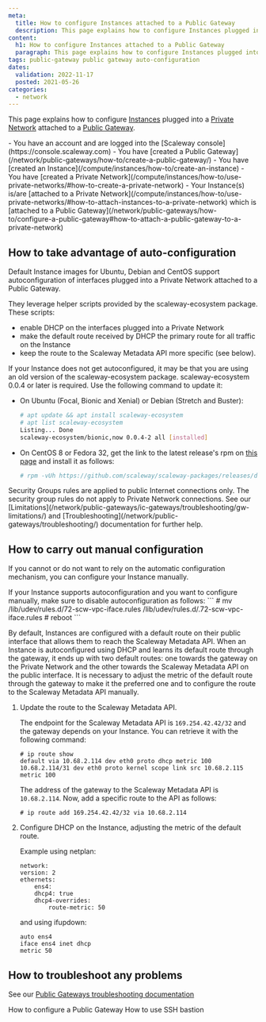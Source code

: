 ```yaml
---
meta:
  title: How to configure Instances attached to a Public Gateway
  description: This page explains how to configure Instances plugged into a Private Network attached to a Public Gateway
content:
  h1: How to configure Instances attached to a Public Gateway
  paragraph: This page explains how to configure Instances plugged into a Private Network attached to a Public Gateway
tags: public-gateway public gateway auto-configuration 
dates:
  validation: 2022-11-17
  posted: 2021-05-26
categories:
  - network
---
```


This page explains how to configure [Instances](/compute/instances/concepts/#instance) plugged into a [Private Network](/network/public-gateways/concepts/#private-networks) attached to a [Public Gateway](/network/public-gateways/concepts/#public-gateway).

<Macro id="iam-requirements" />
 
<Message type="requirement">
  - You have an account and are logged into the [Scaleway console](https://console.scaleway.com)
  - You have [created a Public Gateway](/network/public-gateways/how-to/create-a-public-gateway/)
  - You have [created an Instance](/compute/instances/how-to/create-an-instance)
  - You have [created a Private Network](/compute/instances/how-to/use-private-networks/#how-to-create-a-private-network)
  - Your Instance(s) is/are [attached to a Private Network](/compute/instances/how-to/use-private-networks/#how-to-attach-instances-to-a-private-network) which is [attached to a Public Gateway](/network/public-gateways/how-to/configure-a-public-gateway#how-to-attach-a-public-gateway-to-a-private-network)
</Message>

## How to take advantage of auto-configuration

Default Instance images for Ubuntu, Debian and CentOS support autoconfiguration of interfaces plugged into a Private Network attached to a Public Gateway.

They leverage helper scripts provided by the scaleway-ecosystem package. These scripts:

- enable DHCP on the interfaces plugged into a Private Network
- make the default route received by DHCP the primary route for all traffic on the Instance
- keep the route to the Scaleway Metadata API more specific (see below).

If your Instance does not get autoconfigured, it may be that you are using an old version of the scaleway-ecosystem package. scaleway-ecosystem 0.0.4 or later is required. Use the following command to update it:

- On Ubuntu (Focal, Bionic and Xenial) or Debian (Stretch and Buster):

    ```bash
    # apt update && apt install scaleway-ecosystem
    # apt list scaleway-ecosystem
    Listing... Done
    scaleway-ecosystem/bionic,now 0.0.4-2 all [installed]
    ```

- On CentOS 8 or Fedora 32, get the link to the latest release's rpm on [this page](https://github.com/scaleway/scaleway-packages/releases/latest) and install it as follows:

    ```bash
    # rpm -vUh https://github.com/scaleway/scaleway-packages/releases/download/v0.0.4/scaleway-ecosystem-0.0.4-1.noarch.rpm
    ```

<Message type="tip">
  Security Groups rules are applied to public Internet connections only. The security group rules do not apply to Private Network connections.
  See our [Limitations](/network/public-gateways/ic-gateways/troubleshooting/gw-limitations/) and [Troubleshooting](/network/public-gateways/troubleshooting/) documentation for further help.
</Message>

## How to carry out manual configuration

If you cannot or do not want to rely on the automatic configuration mechanism, you can configure your Instance manually.

<Message type="note">
  If your Instance supports autoconfiguration and you want to configure manually, make sure to disable autoconfiguration as follows:
    ```
    # mv /lib/udev/rules.d/72-scw-vpc-iface.rules /lib/udev/rules.d/.72-scw-vpc-iface.rules
    # reboot
    ```
</Message>

By default, Instances are configured with a default route on their public interface that allows them to reach the Scaleway Metadata API. When an Instance is autoconfigured using DHCP and learns its default route through the gateway, it ends up with two default routes: one towards the gateway on the Private Network and the other towards the Scaleway Metadata API on the public interface. It is necessary to adjust the metric of the default route through the gateway to make it the preferred one and to configure the route to the Scaleway Metadata API manually.

1. Update the route to the Scaleway Metadata API.

    The endpoint for the Scaleway Metadata API is `169.254.42.42/32` and the gateway depends on your Instance. You can retrieve it with the following command: 

    ```
    # ip route show 
    default via 10.68.2.114 dev eth0 proto dhcp metric 100 
    10.68.2.114/31 dev eth0 proto kernel scope link src 10.68.2.115 metric 100
    ```

    The address of the gateway to the Scaleway Metadata API is `10.68.2.114`. Now, add a specific route to the API as follows:

    ```
    # ip route add 169.254.42.42/32 via 10.68.2.114
    ```
2. Configure DHCP on the Instance, adjusting the metric of the default route.

    Example using netplan:

    ```
    network:
    version: 2
    ethernets:
        ens4:
        dhcp4: true
        dhcp4-overrides:
            route-metric: 50
    ```

    and using ifupdown:

    ```
    auto ens4
    iface ens4 inet dhcp
    metric 50
    ```

## How to troubleshoot any problems

See our [Public Gateways troubleshooting documentation](/network/public-gateways/troubleshooting/)


<Navigation title="See Also">
  <PreviousButton to="/network/public-gateways/how-to/configure-a-public-gateway/">How to configure a Public Gateway</PreviousButton>
  <NextButton to="/network/public-gateways/ic-gateways/how-to/use-ssh-bastion/">How to use SSH bastion</NextButton>
</Navigation>
